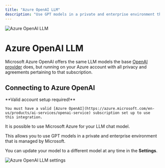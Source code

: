 ```yaml
---
title: "Azure OpenAI LLM"
description: "Use GPT models in a private and enterprise environment that is managed by Microsoft."
---
```



<Image
  src="/images/SolnAI-setup/llm-configuration/cloud/azure-openai/header-image.png"
  height={1080}
  width={1920}
  quality={100}
  alt="Azure OpenAI LLM"
/>

# Azure OpenAI LLM

Microsoft Azure OpenAI offers the same LLM models the base [OpenAI provider](openai) does, but running on your Azure account with all privacy and agreements pertaining to that subscription.

## Connecting to Azure OpenAI

<Callout type="info" emoji="️💡">
  **Valid account setup required!**

    You must have a valid [Azure OpenAI](https://azure.microsoft.com/en-us/products/ai-services/openai-service) subscription set up to use this integration.

</Callout>

It is possible to use Microsoft Azure for your LLM chat model.

This allows you to use GPT models in a private and enterprise environment that is managed by Microsoft.

You can update your model to a different model at any time in the **Settings**.

<Image
  src="/images/SolnAI-setup/llm-configuration/cloud/azure-openai/azure-openai-llm.png"
  height={1080}
  width={1920}
  quality={100}
  alt="Azure OpenAI LLM settings"
/>
